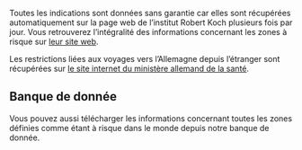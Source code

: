 Toutes les indications sont données sans garantie
car elles sont récupérées automatiquement 
sur la page web de l'institut Robert Koch plusieurs fois par jour. 
Vous retrouverez l'intégralité des informations concernant les zones à risque sur [leur site web](https://rki.de/risikogebiete).

Les restrictions liées aux voyages vers l'Allemagne depuis l'étranger sont récupérées sur
[le site internet du ministère allemand de la santé](https://www.bundesgesundheitsministerium.de/coronavirus-infos-reisende).

## Banque de donnée

Vous pouvez aussi télécharger les informations concernant 
toutes les zones définies comme étant à risque dans le monde depuis notre banque de donnée.
